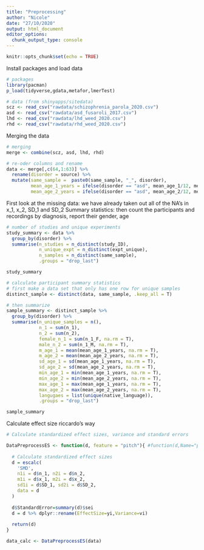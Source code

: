 ```yaml
---
title: "Preprocessing"
author: "Nicole"
date: "27/10/2020"
output: html_document
editor_options: 
  chunk_output_type: console
---
```


```r
knitr::opts_chunk$set(echo = TRUE)
```

Install packages and load data 
```r
# packages
library(pacman)
p_load(tidyverse,gdata,metafor,lmerTest)

# data (from shinyapps/sitedata)
scz <- read_csv("rawdata/schizophrenia_parola_2020.csv")
asd <- read_csv("rawdata/asd_fusaroli_2017.csv")
lhd <- read_csv("rawdata/lhd_weed_2020.csv")
rhd <- read_csv("rawdata/rhd_weed_2020.csv")

```

Merging the data
```r
# merging
merge <- combine(scz, asd, lhd, rhd) 

# re-oder columns and rename
data <- merge[,c(64,1:63)] %>%
  rename(disorder = source) %>%
  mutate(same_sample =  paste0(same_sample, "_", disorder),
         mean_age_1_years = ifelse(disorder == "asd", mean_age_1/12, mean_age_1),
         mean_age_2_years = ifelse(disorder == "asd", mean_age_2/12, mean_age_2))

```

First look at the missing data: we have already taken out all of the NA's in x_1, x_2, SD_1 and SD_2
Summary statistics: then count the participants and recordings by diagnosis, report their gender, age
```r
# number of studies and unique experiments
study_summary <- data %>% 
  group_by(disorder) %>% 
  summarise(n_studies = n_distinct(study_ID),
            n_unique_expt = n_distinct(expt_unique), 
            n_samples = n_distinct(same_sample),
            .groups = "drop_last")

study_summary

# calculate participant summary statistics
# first make a data set that only has one row for unique samples
distinct_sample <- distinct(data, same_sample, .keep_all = T)

# then summarize
sample_summary <- distinct_sample %>% 
  group_by(disorder) %>% 
  summarise(n_unique_samples = n(),
            n_1 = sum(n_1),
            n_2 = sum(n_2),
            female_n_1 = sum(n_1_F, na.rm = T),
            male_n_2 = sum(n_1_M, na.rm = T),
            m_age_1 = mean(mean_age_1_years, na.rm = T),
            m_age_2 = mean(mean_age_2_years, na.rm = T),
            sd_age_1 = sd(mean_age_1_years, na.rm = T),
            sd_age_2 = sd(mean_age_2_years, na.rm = T),
            min_age_1 = min(mean_age_1_years, na.rm = T),
            min_age_2 = min(mean_age_2_years, na.rm = T),
            max_age_1 = max(mean_age_1_years, na.rm = T),
            max_age_2 = max(mean_age_2_years, na.rm = T),
            langugaes = list(unique(native_language)),
            .groups = "drop_last")

sample_summary
```

Calculate effect size riccardo's way
```r

# Calculate standardized effect sizes, variance and standard errors

DataPreprocessES <- function(d, feature = "pitch"){ #function(d,Name="pitch variability")
  
  # Calculate standardized effect sizes
  d = escalc(
    'SMD',
    n1i = d$n_1, n2i = d$n_2,
    m1i = d$x_1, m2i = d$x_2,
    sd1i = d$SD_1, sd2i = d$SD_2,
    data = d
  )
  
  d$StandardError=summary(d)$sei
  d = d %>% dplyr::rename(EffectSize=yi,Variance=vi)
  
  return(d)
}

data_calc <- DataPreprocessES(data)

```
